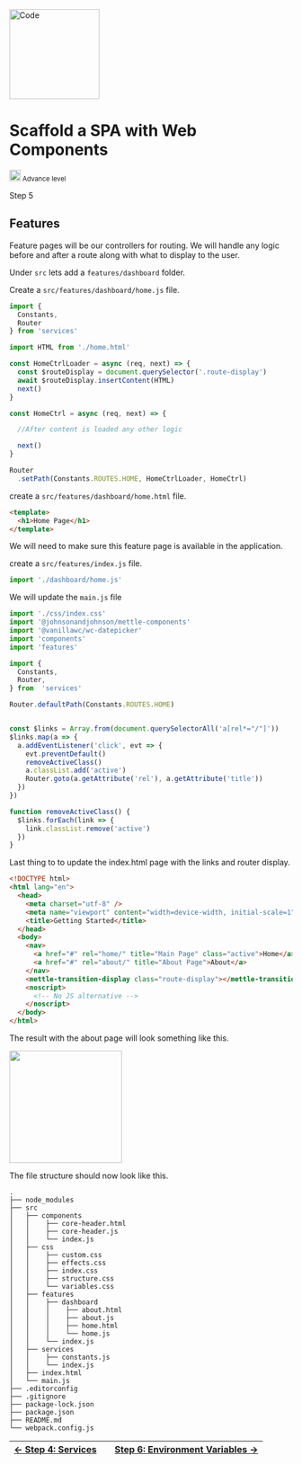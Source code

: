


<Meta title="Welcome/Recipes/Scaffold a SPA/Step 5: Features" />

<div className="recipe">
  <img src={Code} alt="Code" height="160" />
  <div classNamw="flex-col">
    <h1 className="heading">Scaffold a SPA with Web Components</h1>
    <small className="flex"> <img src={AdvanceLevel} alt="Intermedite Level" height="20" /> Advance level</small>
    <p>Step 5
    </p>
  </div>
</div>


## Features

Feature pages will be our controllers for routing. We will handle
any logic before and after a route along with what to display to the user.

Under `src` lets add a `features/dashboard` folder.

Create a `src/features/dashboard/home.js` file.

```js
import {
  Constants,
  Router
} from 'services'

import HTML from './home.html'

const HomeCtrlLoader = async (req, next) => {
  const $routeDisplay = document.querySelector('.route-display')
  await $routeDisplay.insertContent(HTML)
  next()
}

const HomeCtrl = async (req, next) => {

  //After content is loaded any other logic

  next()
}

Router
  .setPath(Constants.ROUTES.HOME, HomeCtrlLoader, HomeCtrl)

```

create a `src/features/dashboard/home.html` file.

```html
<template>
  <h1>Home Page</h1>
</template>
```

We will need to make sure this feature page is available in the application.

create a `src/features/index.js` file.

```js
import './dashboard/home.js'
```

We will update the `main.js` file

```js
import './css/index.css'
import '@johnsonandjohnson/mettle-components'
import '@vanillawc/wc-datepicker'
import 'components'
import 'features'

import {
  Constants,
  Router,
} from  'services'

Router.defaultPath(Constants.ROUTES.HOME)


const $links = Array.from(document.querySelectorAll('a[rel*="/"]'))
$links.map(a => {
  a.addEventListener('click', evt => {
    evt.preventDefault()
    removeActiveClass()
    a.classList.add('active')
    Router.goto(a.getAttribute('rel'), a.getAttribute('title'))
  })
})

function removeActiveClass() {
  $links.forEach(link => {
    link.classList.remove('active')
  })
}
```

Last thing to to update the index.html page with the links and router display.

```html
<!DOCTYPE html>
<html lang="en">
  <head>
    <meta charset="utf-8" />
    <meta name="viewport" content="width=device-width, initial-scale=1" />
    <title>Getting Started</title>
  </head>
  <body>
    <nav>
      <a href="#" rel="home/" title="Main Page" class="active">Home</a>
      <a href="#" rel="about/" title="About Page">About</a>
    </nav>
    <mettle-transition-display class="route-display"></mettle-transition-display>
    <noscript>
      <!-- No JS alternative -->
    </noscript>
  </body>
</html>
```

The result with the about page will look something like this.

<img src={ScaffoldStepFinal} class="img-border" height="200" />


The file structure should now look like this.

```
.
├── node_modules
├── src
│   ├── components
│   │    ├── core-header.html
│   │    ├── core-header.js
│   │    └── index.js
│   ├── css
│   │    ├── custom.css
│   │    ├── effects.css
│   │    ├── index.css
│   │    ├── structure.css
│   │    └── variables.css
│   ├── features
│   │    ├── dashboard
│   │    │    ├── about.html
│   │    │    ├── about.js
│   │    │    ├── home.html
│   │    │    └── home.js
│   │    └── index.js
│   ├── services
│   │    ├── constants.js
│   │    └── index.js
│   ├── index.html
│   └── main.js
├── .editorconfig
├── .gitignore
├── package-lock.json
├── package.json
├── README.md
└── webpack.config.js
```

| [&#8592; Step 4: Services](?path=/docs/welcome-recipes-scaffold-a-spa-step-4-services--page) |  | [Step 6: Environment Variables &#8594;](?path=/docs/welcome-recipes-scaffold-a-spa-step-6-environment-variables--page)
|:---------|:---------:|---------:|

